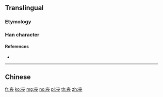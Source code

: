 {{character info/new}}
{{also|喪}}<!-- may be replaced by zh-forms -->
==Translingual==

===Etymology===
{{Han simp|喪|f=吅|t=丷}}

===Han character===
{{Han char|rn=1|rad=一|as=07|sn=8|four=4073|canj=GCV|ids=⿱⿻土丷⿰𠄌⿺乀丿}}

====References====
* {{Han ref|kx=0078.171|hdz=10022.010|uh=4E27|ud=20007}}

----

==Chinese==
{{zh-see|喪}}

[[fr:丧]]
[[ko:丧]]
[[mg:丧]]
[[no:丧]]
[[pl:丧]]
[[th:丧]]
[[zh:丧]]